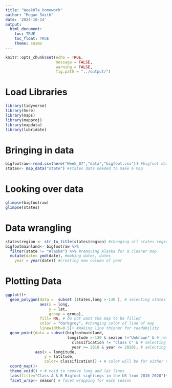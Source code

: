 ```yaml
---
title: "Week07a_Homework"
author: "Megan Smith"
date: '2024-10-14'
output: 
  html_document:
    toc: TRUE
    toc_float: TRUE
    theme: cosmo
---
```


```r
knitr::opts_chunk$set(echo = TRUE,
                      message = FALSE,
                      warning = FALSE,
                      fig.path = "../output/")
```

# Load Libraries
```r
library(tidyverse)
library(here)
library(maps)
library(mapproj)
library(mapdata)
library(lubridate)
```

# Bringing in data
```r
bigfootraw<-read.csv(here("Week_07","data","bigfoot.csv")) #bigfoot data
states<- map_data("state") #states data needed to make a map
```

# Looking over data
```r
glimpse(bigfootraw)
glimpse(states)
```
# Data wrangling
```r
states$region <- str_to_title(states$region) #changing all states region names to uppercase first letter to match bigfoot data
bigfootmainland<- bigfootraw %>% 
  filter(state != "Alaska") %>% #removing Alaska for a cleaner map
  mutate(date= ymd(date), #making dates, dates
    year = year(date)) #creating new column of year
```



# Plotting Data
```r
ggplot()+
  geom_polygon(data =  subset (states,long >-130 ), # selecting states and only >-130 to remove non mainland data points
               aes(x = long,
                   y = lat,
                   group = group),
               fill= NA, # do not want the map to be filled
               color = "darkgrey", #changing color of line of map
               linewidth=0.5)+ #making line thinner for readability
  geom_point(data = subset(bigfootmainland, 
                           longitude >-130 & season !="Unknown" & # removing Unknown season
                             classification != "Class C" & # selecting only for Class A and B
                             year >= 2010 & year <= 2020), # selecting only years 2010-2020
             aes(x = longitude,
                 y = latitude,
                 color= classification)) + # color will be for either Class A or B
  coord_map()+
  theme_void() + # void to remove long and lat lines
  labs(title="Class A & B Bigfoot sightings in the US from 2010-2020")+ #adding a title 
  facet_wrap(~ season) # facet wrapping for each season
```


